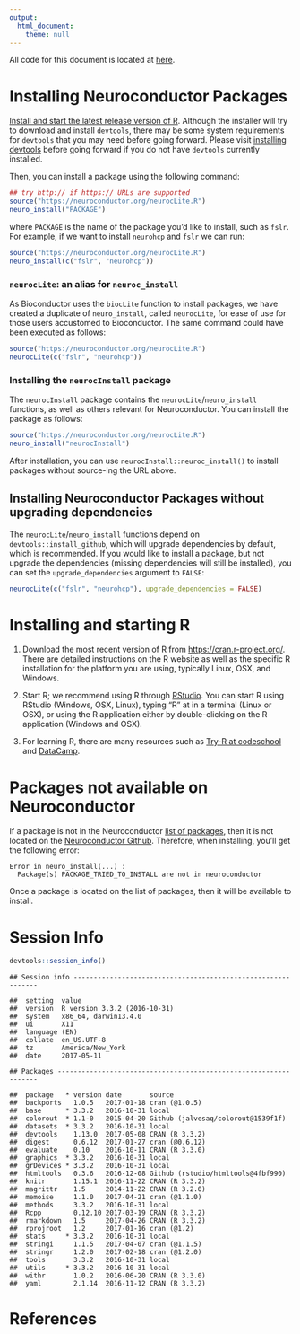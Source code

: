 ```yaml
---
output:
  html_document:
    theme: null
---
```




All code for this document is located at [here](https://raw.githubusercontent.com/muschellij2/neuroc/master/install/index.R).

# Installing Neuroconductor Packages 

[Install and start the latest release version of R](#installing-and-starting-r).  Although the installer will try to download and install `devtools`, there may be some system requirements for `devtools` that you may need before going forward.  Please visit [installing devtools](neuroc-help-installing-devtools) before going forward if you do not have `devtools` currently installed. 

Then, you can install a package using the following command:


```r
## try http:// if https:// URLs are supported
source("https://neuroconductor.org/neurocLite.R")
neuro_install("PACKAGE")
```
where `PACKAGE` is the name of the package you'd like to install, such as `fslr`.  For example, if we want to install `neurohcp` and `fslr` we can run:

```r
source("https://neuroconductor.org/neurocLite.R")
neuro_install(c("fslr", "neurohcp"))
```
### `neurocLite`: an alias for `neuroc_install`

As Bioconductor uses the `biocLite` function to install packages, we have created a duplicate of `neuro_install`, called `neurocLite`, for ease of use for those users accustomed to Bioconductor.  The same command could have been executed as follows:

```r
source("https://neuroconductor.org/neurocLite.R")
neurocLite(c("fslr", "neurohcp"))
```

### Installing the `neurocInstall` package

The `neurocInstall` package contains the `neurocLite`/`neuro_install` functions, as well as others relevant for Neuroconductor.  You can install the package as follows:


```r
source("https://neuroconductor.org/neurocLite.R")
neuro_install("neurocInstall")
```

After installation, you can use `neurocInstall::neuroc_install()` to install packages without source-ing the URL above.

## Installing Neuroconductor Packages without upgrading dependencies

The `neurocLite`/`neuro_install` functions depend on `devtools::install_github`, which will upgrade dependencies by default, which is recommended.  If you would like to install a package, but not upgrade the dependencies (missing dependencies will still be installed), you can set the `upgrade_dependencies` argument to `FALSE`:


```r
neurocLite(c("fslr", "neurohcp"), upgrade_dependencies = FALSE)
```

# Installing and starting R 

1.  Download the most recent version of R from [https://cran.r-project.org/](https://cran.r-project.org/). There are detailed instructions on the R website as well as the specific R installation for the platform you are using, typically Linux, OSX, and Windows.

2.  Start R; we recommend using R through [RStudio](https://www.rstudio.com/).  You can start R using RStudio (Windows, OSX, Linux), typing "R" at in a terminal (Linux or OSX), or using the R application either by double-clicking on the R application (Windows and OSX).

3.  For learning R, there are many resources such as [Try-R at codeschool](http://tryr.codeschool.com/) and [DataCamp](https://www.datacamp.com/getting-started?step=2&track=r).


# Packages not available on Neuroconductor

If a package is not in the Neuroconductor [list of packages ](https://neuroconductor.org/list-current-packages), then it is not located on the [Neuroconductor Github](https://github.com/neuroconductor?tab=repositories).  Therefore, when installing, you'll get the following error:

```
Error in neuro_install(...) : 
  Package(s) PACKAGE_TRIED_TO_INSTALL are not in neuroconductor
```

Once a package is located on the list of packages, then it will be available to install. 



# Session Info


```r
devtools::session_info()
```

```
## Session info -------------------------------------------------------------
```

```
##  setting  value                       
##  version  R version 3.3.2 (2016-10-31)
##  system   x86_64, darwin13.4.0        
##  ui       X11                         
##  language (EN)                        
##  collate  en_US.UTF-8                 
##  tz       America/New_York            
##  date     2017-05-11
```

```
## Packages -----------------------------------------------------------------
```

```
##  package   * version date       source                            
##  backports   1.0.5   2017-01-18 cran (@1.0.5)                     
##  base      * 3.3.2   2016-10-31 local                             
##  colorout  * 1.1-0   2015-04-20 Github (jalvesaq/colorout@1539f1f)
##  datasets  * 3.3.2   2016-10-31 local                             
##  devtools    1.13.0  2017-05-08 CRAN (R 3.3.2)                    
##  digest      0.6.12  2017-01-27 cran (@0.6.12)                    
##  evaluate    0.10    2016-10-11 CRAN (R 3.3.0)                    
##  graphics  * 3.3.2   2016-10-31 local                             
##  grDevices * 3.3.2   2016-10-31 local                             
##  htmltools   0.3.6   2016-12-08 Github (rstudio/htmltools@4fbf990)
##  knitr       1.15.1  2016-11-22 CRAN (R 3.3.2)                    
##  magrittr    1.5     2014-11-22 CRAN (R 3.2.0)                    
##  memoise     1.1.0   2017-04-21 cran (@1.1.0)                     
##  methods     3.3.2   2016-10-31 local                             
##  Rcpp        0.12.10 2017-03-19 CRAN (R 3.3.2)                    
##  rmarkdown   1.5     2017-04-26 CRAN (R 3.3.2)                    
##  rprojroot   1.2     2017-01-16 cran (@1.2)                       
##  stats     * 3.3.2   2016-10-31 local                             
##  stringi     1.1.5   2017-04-07 cran (@1.1.5)                     
##  stringr     1.2.0   2017-02-18 cran (@1.2.0)                     
##  tools       3.3.2   2016-10-31 local                             
##  utils     * 3.3.2   2016-10-31 local                             
##  withr       1.0.2   2016-06-20 CRAN (R 3.3.0)                    
##  yaml        2.1.14  2016-11-12 CRAN (R 3.3.2)
```

# References
